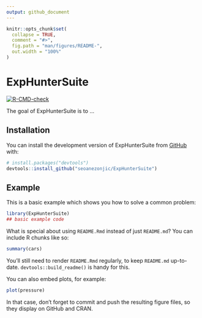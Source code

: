 ```yaml
---
output: github_document
---
```


<!-- README.md is generated from README.Rmd. Please edit that file -->

```r
knitr::opts_chunk$set(
  collapse = TRUE,
  comment = "#>",
  fig.path = "man/figures/README-",
  out.width = "100%"
)
```

# ExpHunterSuite

<!-- badges: start -->
[![R-CMD-check](https://github.com/seoanezonjic/ExpHunterSuite/actions/workflows/R-CMD-check.yaml/badge.svg)](https://github.com/seoanezonjic/ExpHunterSuite/actions/workflows/R-CMD-check.yaml)
<!-- badges: end -->

The goal of ExpHunterSuite is to ...

## Installation

You can install the development version of ExpHunterSuite from [GitHub](https://github.com/) with:

``` r
# install.packages("devtools")
devtools::install_github("seoanezonjic/ExpHunterSuite")
```

## Example

This is a basic example which shows you how to solve a common problem:

```r
library(ExpHunterSuite)
## basic example code
```

What is special about using `README.Rmd` instead of just `README.md`? You can include R chunks like so:

```r
summary(cars)
```

You'll still need to render `README.Rmd` regularly, to keep `README.md` up-to-date. `devtools::build_readme()` is handy for this.

You can also embed plots, for example:

```r
plot(pressure)
```

In that case, don't forget to commit and push the resulting figure files, so they display on GitHub and CRAN.
